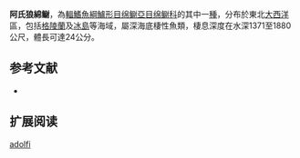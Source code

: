 {{Speciesbox
| name = 阿氏狼綿鳚
| image = 
| status = NE
| status_system = IUCN3.1
| genus = Lycodes
| species = adolfi
| authority = [[Nielsen_&_Fosså|Nielsen & Fosså]], 1993
| synonyms = 
}}

'''阿氏狼綿鳚'''，為[[輻鰭魚綱|輻鰭魚綱]][[鱸形目|鱸形目]][[绵鳚亞目|绵鳚亞目]][[绵鳚科|绵鳚科]]的其中一[[種|種]]，分布於東北[[大西洋|大西洋]]區，包括[[格陵蘭|格陵蘭]]及[[冰島|冰島]]等海域，屬深海底棲性魚類，棲息深度在水深1371至1880公尺，體長可達24公分。

==参考文献==
*{{FishBase_species|genus=Lycodes|species=adolfi|year=2011|month=12}}

== 扩展阅读 ==
{{refbegin}}
{{wikispecies-inline|Lycodes adolfi|阿氏狼綿鳚}}
{{refend}}
{{Taxonbar|from=Q1099459}}

[[Category:狼绵鳚属|adolfi]]


{{鱸形目小作品}}